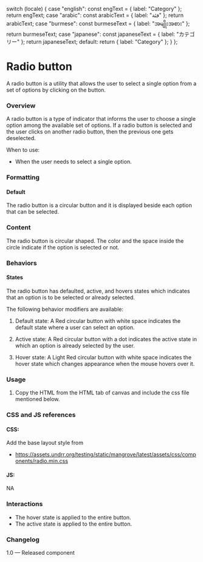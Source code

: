 
  switch (locale) {
    case "english":
      const engText = { label: "Category" };
      return engText;
    case "arabic":
      const arabicText = { label: "فئة" };
      return arabicText;
    case "burmese":
      const burmeseText = { label: "အမျိုးအစား" };
      return burmeseText;
    case "japanese":
      const japaneseText = { label: "カテゴリー" };
      return japaneseText;
    default:
      return { label: "Category" };
  }
};

<Meta of={RadioStories} />

# Radio button

A radio button is a utility that allows the user to select a single option from a set of options by clicking on the button.

### Overview

A radio button is a type of indicator that informs the user to choose a single option among the available set of options. If a radio button is selected and the user clicks on another radio button, then the previous one gets deselected.

When to use:

* When the user needs to select a single option.

### Formatting

#### Default

The radio button is a circular button and it is displayed beside each option that can be selected.

### Content

The radio button is circular shaped. The color and the space inside the circle indicate if the option is selected or not.

### Behaviors

#### States

The radio button has defaulted, active, and hovers states which indicates that an option is to be selected or already selected.

The following behavior modifiers are available:

1. Default state:
   A Red circular button with white space indicates the default state where a user can select an option.

2. Active state:
   A Red circular button with a dot indicates the active state in which an option is already selected by the user.

3. Hover state:
   A Light Red circular button with white space indicates the hover state which changes appearance when the mouse hovers over it.

<Canvas>
  <Story of={RadioStories.DefaultRadio} />
</Canvas>

### Usage

1. Copy the HTML from the HTML tab of canvas and include the css file mentioned below.

### CSS and JS references

#### CSS:

Add the base layout style from


* https://assets.undrr.org/testing/static/mangrove/latest/assets/css/components/radio.min.css

#### JS:

NA

### Interactions

* The hover state is applied to the entire button.
* The active state is applied to the entire button.

### Changelog

1.0 — Released component

